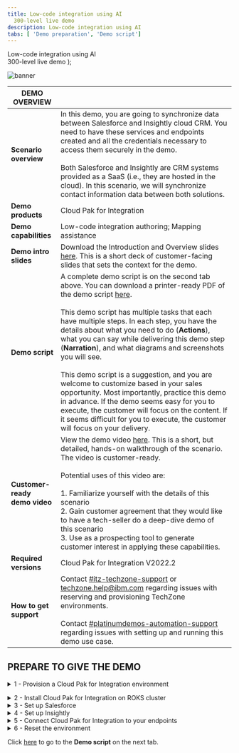 ```yaml
---
title: Low-code integration using AI
  300-level live demo
description: Low-code integration using AI
tabs: [ 'Demo preparation', 'Demo script']
---
```


  <span>
    Low-code integration using AI <br /> 300-level live demo
  </span>
);

![banner](./images/Low-code-integration-300Prep.jpg)
<span id="top"></span>

| DEMO OVERVIEW |                          |
| --------------------------------------- | ------------------------------------- |
| **Scenario overview** | In this demo, you are going to synchronize data between Salesforce and Insightly cloud CRM. You need to have these services and endpoints created and all the credentials necessary to access them securely in the demo. <br/><br/> Both Salesforce and Insightly are CRM systems provided as a SaaS (i.e., they are hosted in the cloud). In this scenario, we will synchronize contact information data between both solutions. |
| **Demo products** | Cloud Pak for Integration |
| **Demo capabilities** | Low-code integration authoring; Mapping assistance |
| **Demo intro slides** | Download the Introduction and Overview slides <a href="https://ibm.box.com/s/2j47xs97ju9tiiq2s2b1s4v6j05st51a" target="_blank" rel="noreferrer">here</a>. This is a short deck of customer-facing slides that sets the context for the demo. |
| **Demo script** | A complete demo script is on the second tab above. You can download a printer-ready PDF of the demo script <a href="./300-low-code-integration-using-AI.pdf" target="_blank" rel="noreferrer">here</a>. <br/><br/> This demo script has multiple tasks that each have multiple steps. In each step, you have the details about what you need to do (**Actions**), what you can say while delivering this demo step (**Narration**), and what diagrams and screenshots you will see.<br/><br/>This demo script is a suggestion, and you are welcome to customize based in your sales opportunity. Most importantly, practice this demo in advance. If the demo seems easy for you to execute, the customer will focus on the content. If it seems difficult for you to execute, the customer will focus on your delivery. |
| **Customer-ready <br/> demo video** | View the demo video <a href="https://ibm.ent.box.com/s/axmuihfe55t0mgndqda0scwlnigjh73a" target="_blank" rel="noreferrer">here</a>. This is a short, but detailed, hands-on walkthrough of the scenario. The video is customer-ready.<br/><br/>Potential uses of this video are:<br/><br/>1. Familiarize yourself with the details of this scenario <br/>2. Gain customer agreement that they would like to have a tech-seller do a deep-dive demo of this scenario <br/>3. Use as a prospecting tool to generate customer interest in applying these capabilities. |
| **Required versions** | Cloud Pak for Integration V2022.2 |
| **How to get support** | Contact <a href="https://ibm-cloud.slack.com/archives/C0124J683GW" target="_blank" rel="noreferrer">#itz-techzone-support</a> or <a href="mailto:techzone.help@ibm.com">techzone.help@ibm.com</a> regarding issues with reserving and provisioning TechZone environments. <br/><br/> Contact <a href="https://ibm-cloud.slack.com/archives/C0216F39ACU" target="_blank" rel="noreferrer">#platinumdemos-automation-support</a> regarding issues with setting up and running this demo use case. |

## **PREPARE TO GIVE THE DEMO**

<span id="place2"></span>

<details>

<summary>1 - Provision a Cloud Pak for Integration environment</summary>
<br/>

Install Cloud Pak for Integration, or provision a ROKS environment. To reserve your ROKS instance, follow these steps: <br/><br/>

1. To reserve a preinstalled Cloud Pak for Integration (CP4I) ROKS 4.10 cluster on Red Hat OpenShift, go <a href="https://techzone.ibm.com/my/reservations/create/62f1112aeeb0ab0017dc7608" target="_blank" rel="noreferrer">here</a> and complete the form.

<br/>

2. You will receive a confirmation email confirming the instance is provisioning.<br/>

3. You will receive a second email once the environment is provisioned. This email contains information, such as URLs, allowing you to connect to the instance.
<br/>If you have issues connecting to your instance, please contact <a href="https://ibm-cloud.slack.com/archives/C0124J683GW" target="_blank" rel="noreferrer">#itz-techzone-support</a>.
<br/><br/><img src="https://raw.githubusercontent.com/ibm-garage-tsa/platinum-demos/master/src/pages/300-integration-low-code-integration-using-ai/images/prep-image006.png" width="800" /><br/>

4. In approximately sixty minutes, you will recieve an email confirming your ROKS environment is ready. You are now ready to install Cloud Pak for Integration.

<br/>

**[Go to top](#top)**

</details>

<span id="ROKSinstall"></span>

<details>

<summary>2 - Install Cloud Pak for Integration on ROKS cluster</summary>

<br/>

1. Click on the **Cluster URL** from the enviroment confirmation email. Log into IBM Cloud using your IBMid.<br/><img src="https://raw.githubusercontent.com/ibm-garage-tsa/platinum-demos/master/src/pages/300-integration-low-code-integration-using-ai/images/prep-image2.1.png" width="800" />

<br/>

2. After you are logged in, click <a href="https://cloud.ibm.com/catalog/content/ibm-cp-integration-72f63273-f2f6-4e9c-8626-60fe798c57be-global" target="_blank" rel="noreferrer">here</a> to install Cloud Pak for Integration.<br/>Make sure you are in an **ITZ** account (1) and the **Product version** is **2022.2.1** (2).<br/><img src="https://raw.githubusercontent.com/ibm-garage-tsa/platinum-demos/master/src/pages/300-integration-low-code-integration-using-ai/images/prep-image2.2.png" width="800" />

<br/>

3. Scroll down to the **Select your cluster** section. From the list, select the Redhat Openshift Cluster (1) that you just created. Then click **Add project** (2).
<br/><br/><img src="https://raw.githubusercontent.com/ibm-garage-tsa/platinum-demos/master/src/pages/300-integration-low-code-integration-using-ai/images/prep-image2.3.png" width="800" />

<br/>

4. Enter **cp4i** as the **Project** (1) name. Click **Add** (2).
<br/><br/><img src="https://raw.githubusercontent.com/ibm-garage-tsa/platinum-demos/master/src/pages/300-integration-low-code-integration-using-ai/images/prep-image2.4.png" width="800" />

<br/>

5. Scroll down to the **Set the deployment values** section and toggle the **Use an existing secret?** slider to **no** (1). Enter a value for csDefaultAdminPassword (2). It is important that you choose a password that is 32 characters in length and is composed of only letters and numbers. You will need this password in step 12.<br/><InlineNotification><strong>NOTE</strong>: Currently password validation is not enforced on this page. If you proceed with an invalid password you will be able to start the installation but it will fail. There is no way to recover from this error other than provisioning a new cluster.</InlineNotification><img src="https://raw.githubusercontent.com/ibm-garage-tsa/platinum-demos/master/src/pages/300-integration-low-code-integration-using-ai/images/prep-image2.5.png" width="800" />

<br/>

6. Scroll down to **Parameters with default values**. Click the collapsible section to open them. First, we will select the appropriate parameter for this specific demo.

<br/>

| FIELD | ACTION |
| ------ | ------- |
| **cognitiveCarRepairDemo:** | Set to ‘false’ |
| **drivewayDentDeletionDemo:** | Set to ‘false’ |
| **eventEnabledInsuranceDemo:** | Set to ‘false’ |
| **mappingAssistDemo:** | Set to ‘true’ |
| **weatherChatbotDemo:** | Set to ‘false’ |

<br/>

<img src="https://raw.githubusercontent.com/ibm-garage-tsa/platinum-demos/master/src/pages/300-integration-low-code-integration-using-ai/images/prep-image-mappingAssistDemo.png" width="800" />

<br/>

7. Continue to change the default values parameters using the table below.<br/>If you do have an SMTP email server and accounts that you can use, you may sign up for a free <a href="https://mailtrap.io" target="_blank" rel="noreferrer">Mailtrap.io</a> account. Mailtrap.io is a free cloud service that mimics an SMTP server. It is used for development/demonstration purposes only.

<br/>

| FIELD | ACTION |
| ------ | ------- |
| **demoAPICMailServerHost:** (1)| If you’re using mailtrap, leave this smtp.mailtrap.io. |
| **demoAPICMailServerPort:** (2)| If you’re using mailtrap, leave this as 2525. |
| **demoAPICEmailAddress:** (3)| If you’re using mailtrap, you can use any email address.<br/>The dummy address ’apicadmin@example.com’ is recommended. If you’re using your own mail server, use an email address that you can receive and read. |
| **demoAPICMialServerUsername:** (4)| Set this to your SMTP mailtrap username. This is different from your mailtrap login username and can be found by using these [instructions](https://help.mailtrap.io/article/5-smtp-integration). |
| **demoAPICMailServerPassword:** (5)| Set this to your SMTP mailtrap password. This is different from your mailtrap login password and can be found by using these [instructions](https://help.mailtrap.io/article/5-smtp-integration). |

<br/><img src="https://raw.githubusercontent.com/ibm-garage-tsa/platinum-demos/master/src/pages/300-integration-low-code-integration-using-ai/images/prep-image2.7.png" width="800" />

<br/>

8. Accept the license agreement and click **Install** to install Cloud Pak for Integration. The installation will take up to 90 minutes.
<br/><br/><img src="https://raw.githubusercontent.com/ibm-garage-tsa/platinum-demos/master/src/pages/300-integration-low-code-integration-using-ai/images/license.png" width="500" />

<br/>

9. You can view the progress in the Schematics progress bar or check the details in view log.
<br/><br/><img src="https://raw.githubusercontent.com/ibm-garage-tsa/platinum-demos/master/src/pages/300-integration-low-code-integration-using-ai/images/progress-bar.png" width="800" />

<br/>

10. When the status is **Active**, you will be able to access Cloud Pak for Integration Platform Navigator. Select **Offering Dashboard** on the upper right corner of the page.
<br/><br/><img src="https://raw.githubusercontent.com/ibm-garage-tsa/platinum-demos/master/src/pages/300-integration-low-code-integration-using-ai/images/offering_dashboard.png" width="800" />

<br/>

11. On the log in page, select the authentication type **IBM provided credentials (admin only)**.
<br/><br/><img src="https://raw.githubusercontent.com/ibm-garage-tsa/platinum-demos/master/src/pages/300-integration-low-code-integration-using-ai/images/authentication-types.png" width="800" />

<br/>

12. Log in using the admin userid and password you created in step 5.
<br/><br/><img src="https://raw.githubusercontent.com/ibm-garage-tsa/platinum-demos/master/src/pages/300-integration-low-code-integration-using-ai/images/login.png" width="800" />

<br/>

13. Click **Integration instances**.
<br/><br/><img src="https://raw.githubusercontent.com/ibm-garage-tsa/platinum-demos/master/src/pages/300-integration-low-code-integration-using-ai/images/integration-instances.png" width="800" />

<br/>

14. The parts of the Cloud Pak (API Connect, App Connect Designer, App Connect Dashboard and Asset Repository) will display here. Additional instances for any of the integration capabilities can be created by selecting **Create capability**.
<br/><br/><img src="https://raw.githubusercontent.com/ibm-garage-tsa/platinum-demos/master/src/pages/300-integration-low-code-integration-using-ai/images/instances.png" width="800" />

<br/>

You have successfully completed cluster provisioning, installation of Cloud Pak for Integration, and deployment of API Connect and App Connect. You are ready to proceed.

<br/>

**[Go to top](#top)**

</details>

<details>

<summary>3 - Set up Salesforce</summary>
<br/>

Now, let’s set up Salesforce. You will need a developer account to use for testing. If you already have a Salesforce developer account, you can use that. If not, you can sign up for a free developer account now.

<br/>

1. Go to <a href="https://developer.salesforce.com" target="_blank" rel="noreferrer">Salesforce Developers</a>, and click **Sign Up**.<br/><br/>
<img src="https://raw.githubusercontent.com/ibm-garage-tsa/platinum-demos/master/src/pages/300-integration-low-code-integration-using-ai/images/salesforce-dev-signup.png" width="800" /><br/>

2. As soon as you have your account, log in with your dev admin account.<br/><br/><img src="https://raw.githubusercontent.com/ibm-garage-tsa/platinum-demos/master/src/pages/300-integration-low-code-integration-using-ai/images/salesforce-dev-home.png" width="800" /><br/>

3. To get your Salesforce integration URL, click your **user profile**. The URL text below your account name is your login URL. Copy and paste it somewhere for later use in this demo.<br/><br/><img src="https://raw.githubusercontent.com/ibm-garage-tsa/platinum-demos/master/src/pages/300-integration-low-code-integration-using-ai/images/salesforce-url.png" width="800" /><br/>

4. Next, you need to retrieve a security token. For this, click your **user profile** and select **Settings** in the profile panel.<br/><br/><img src="https://raw.githubusercontent.com/ibm-garage-tsa/platinum-demos/master/src/pages/300-integration-low-code-integration-using-ai/images/salesforce-settings.png" width="800" /><br/>

5. Under **Settings**, find and click **Reset Security Token**. Then, click **Reset Security Token**, and the newly-generated security token will be emailed to you.<br/><br/><img src="https://raw.githubusercontent.com/ibm-garage-tsa/platinum-demos/master/src/pages/300-integration-low-code-integration-using-ai/images/salesforce-reset-token.png" width="800" /><br/>

6. Next, you will retrieve the Consumer Key and Consumer Secret. Click the **setup cogwheel** at the top right.<br/><br/><img src="https://raw.githubusercontent.com/ibm-garage-tsa/platinum-demos/master/src/pages/300-integration-low-code-integration-using-ai/images/salesforce-setup.png" width="800" /><br/>

7. In the navigator on the left-hand side, scroll to **PLATFORM TOOLS**, expand **Apps** (1), and click **App Manager** (2).<br/><br/><img src="https://raw.githubusercontent.com/ibm-garage-tsa/platinum-demos/master/src/pages/300-integration-low-code-integration-using-ai/images/prep-image3.7.png" width="800" /><br/>

8. Click **New Connected App**.<br/><br/><img src="https://raw.githubusercontent.com/ibm-garage-tsa/platinum-demos/master/src/pages/300-integration-low-code-integration-using-ai/images/prep-image3.8.png" width="800" /><br/>

9. Enter **App Connect** (1) as the **Connect App Name** and your email as the **Contact Email** (2). Mark **Enable OAuth Settings** (3).<br/><br/><img src="https://raw.githubusercontent.com/ibm-garage-tsa/platinum-demos/master/src/pages/300-integration-low-code-integration-using-ai/images/prep-image3.9.png" width="800" /><br/>

10. Mark **Enable for Device Flow** (1). Now select **Manage user data via APIs (api)** (2) as the **Selected OAuth Scopes**. Click **Add** (3)<br/><br/><img src="https://raw.githubusercontent.com/ibm-garage-tsa/platinum-demos/master/src/pages/300-integration-low-code-integration-using-ai/images/prep-image3.10.png" width="800" /><br/>

11. Click **Save**.<br/><br/><img src="https://raw.githubusercontent.com/ibm-garage-tsa/platinum-demos/master/src/pages/300-integration-low-code-integration-using-ai/images/prep-image3.11.png" width="800" /><br/>

12. It will take approximately ten minutes for the new connected app to register in Salesforce. Once it does, the **Consumer Key** (1) and **Consumer Secret** (2) display. **Copy** and save the Consumer Key. **Click to reveal**, copy, and save the Consumer Secret, is created (click the link to reveal it).<br/><br/><img src="https://raw.githubusercontent.com/ibm-garage-tsa/platinum-demos/master/src/pages/300-integration-low-code-integration-using-ai/images/prep-image3.12.png" width="800" /><br/>

Your Salesforce dev account is ready.

<br/>

**[Go to top](#top)**

</details>

<details>

<summary>4 - Set up Insightly</summary>
<br/>

Next, let’s set up Insightly, a cloud-based customer relationship management (CRM) solution.

<br/>

We will now create a trial account (15 days). After the trial period, you can migrate your trial account to a free account (with limited users).

<br/>

1. Go to <a href="https://www.insightly.com/" target="_blank" rel="noreferrer">www.insightly.com</a> and click **Try CRM Free**.<br/><br/><img src="https://raw.githubusercontent.com/ibm-garage-tsa/platinum-demos/master/src/pages/300-integration-low-code-integration-using-ai/images/prep-insightly-1.png" width="800" /><br/>

2. Complete the form with your personal data to create a free Insightly account. Accept the **Terms of Service and Privacy Policy** and click **Create My Account**.<br/><br/><img src="https://raw.githubusercontent.com/ibm-garage-tsa/platinum-demos/master/src/pages/300-integration-low-code-integration-using-ai/images/prep-insightly-2.png" width="800" /><br/>

3. Confirm your email address.<br/><br/><img src="https://raw.githubusercontent.com/ibm-garage-tsa/platinum-demos/master/src/pages/300-integration-low-code-integration-using-ai/images/prep-insightly-3.png" width="800" /><br/><img src="https://raw.githubusercontent.com/ibm-garage-tsa/platinum-demos/master/src/pages/300-integration-low-code-integration-using-ai/images/prep-insightly-4.png" width="800" /><br/>

4. As soon as you click the link to confirm your email, you should see an initial Insightly screen asking basic information about your company.<br/><br/>Write **demo** (1), select **1-5** (2), select **IT Services** (3), and fill in any phone number (4), matching the screenshot below. Click **Let's go!** (5).<br/><br/><img src="https://raw.githubusercontent.com/ibm-garage-tsa/platinum-demos/master/src/pages/300-integration-low-code-integration-using-ai/images/prep-image4.4.png" width="800" /><br/>

5. Close the **Invite your team** dialog.<br/><br/><img src="https://raw.githubusercontent.com/ibm-garage-tsa/platinum-demos/master/src/pages/300-integration-low-code-integration-using-ai/images/prep-image4.5.png" width="800" /><br/>

6. You have an Insightly account. Let's get the API Key to enable App Connect to authenticate when making API calls. Click the **Profile** (1) icon in Insightly and select **User Settings** (2).<br/><br/><img src="https://raw.githubusercontent.com/ibm-garage-tsa/platinum-demos/master/src/pages/300-integration-low-code-integration-using-ai/images/prep-image4.6.png" width="800" /><br/>

7. Scroll down to the bottom of the page and copy the **API key**, which is a long string of characters.<br/><br/><img src="https://raw.githubusercontent.com/ibm-garage-tsa/platinum-demos/master/src/pages/300-integration-low-code-integration-using-ai/images/prep-image4.7.png" width="800" /><br/>

8. To avoid any issues with your trial expiration date, subscribe to a free account. On the top of the page, click **Subscribe Now**.<br/><br/><img src="https://raw.githubusercontent.com/ibm-garage-tsa/platinum-demos/master/src/pages/300-integration-low-code-integration-using-ai/images/prep-image4.9.png" width="800" /><br/>

9. On the **Free** plan tile, click **Select Plan**.<br/><br/><img src="https://raw.githubusercontent.com/ibm-garage-tsa/platinum-demos/master/src/pages/300-integration-low-code-integration-using-ai/images/prep-image4.9.png" width="800" /><br/>

10. Click **OK** on the confirmation dialog box.

<br/>

Your Insightly account is ready to use.

<br/>

**[Go to top](#top)**

</details>

<details>

<summary>5 - Connect Cloud Pak for Integration to your endpoints</summary>
<br/>

Let’s configure our services endpoints in Cloud Pak for Integration.

<br/>

1. Open your **Cloud Pak for Integration** home page using the URL saved in step 1.<br/><br/>Under **Integrations**, click **ace-designer-demo**.<br/><br/><img src="https://raw.githubusercontent.com/ibm-garage-tsa/platinum-demos/master/src/pages/300-integration-low-code-integration-using-ai/images/prep-image5.1.png" width="800" /><br/>

2. Click the **Catalog** icon on the left-hand side to open it.<br/><br/><img src="https://raw.githubusercontent.com/ibm-garage-tsa/platinum-demos/master/src/pages/300-integration-low-code-integration-using-ai/images/prep-image5.2.png" width="800" /><br/>

3. The catalog lists the available connectors. Search for **salesforce** (1) and then click **Connect** (2).<br/><br/><img src="https://raw.githubusercontent.com/ibm-garage-tsa/platinum-demos/master/src/pages/300-integration-low-code-integration-using-ai/images/endpoint-salesforce-connect.png" width="800" /><br/>

4. Enter your Salesforce credentials here. In the **Login URL** field put the URL for the screen on which you access Salesforce. Make sure that you copy and paste the "https://" part at the beginning or it will not work.<br/><br/><img src="https://raw.githubusercontent.com/ibm-garage-tsa/platinum-demos/master/src/pages/300-integration-low-code-integration-using-ai/images/prep-image5.4.png" width="800" /><br/>

5. **Username** (1) is the email address you use to login to Salesforce.<br/><br/>Your **Password** (2) is a concatenation of your Salesforce password and the security token received via email. For example, if your Salesforce password is ‘myGreatPassword’ and your Salesforce security token is ‘2325jsdhew4312hs534dh’ then you should enter ‘myGreatPassword2325jsdhew4312hs534dh’ in the Password field.<br/><br/>Enter the Salesforce Consumer Key In the **Client ID** field (3).<br/><br/>Enter Salesforce’s Consumer Secret in the **Client Secret** (4) field.<br/><br/>Click **Connect** (5).<br/><br/><img src="https://raw.githubusercontent.com/ibm-garage-tsa/platinum-demos/master/src/pages/300-integration-low-code-integration-using-ai/images/endpoint-prep-image5.5.png" width="800" /><br/>

6. Search for **insightly** and click **Connect**.<br/><br/><img src="https://raw.githubusercontent.com/ibm-garage-tsa/platinum-demos/master/src/pages/300-integration-low-code-integration-using-ai/images/prep-image5.6.png" width="800" /><br/>

7. Paste your **API key** (1) in the **API key** field. Keep **v3.1** (2) in the **API version** field. Click **Connect** (3).<br/><br/><img src="https://raw.githubusercontent.com/ibm-garage-tsa/platinum-demos/master/src/pages/300-integration-low-code-integration-using-ai/images/prep-image5.7.png" width="800" /><br/>

8. Your environment is ready to demo.

<br/>

**[Go to top](#top)**

</details>

<details>

<summary>6 - Reset the environment</summary>
<br/>1. After practicing the demo you will need to reset the environment. <br/><br/>a. Delete any contacts that were added in Insightly.<br/>b. Reinstall Cloud Pak for Integration to ensure you have a clean environment. Follow <strong>step 1</strong> and <strong>step 2</strong> above.<br/>c. Reconnect the end points, following <strong>step 5</strong> to your endpoints above.

<br/><br/>

<InlineNotification><strong>NOTE</strong>: Attempting to reuse the same environment may result in inconsistencies between your environment and what is shown in the script and screenshots.
</InlineNotification>

<br/>

**[Go to top](#top)**

</details>

Click [here](/300-integration-low-code-integration-using-ai/demo-script) to go to the **Demo script** on the next tab.

